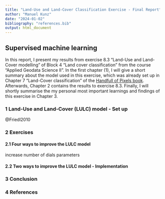 ```yaml
---
title: "Land-Use and Land-Cover Classification Exercise - Final Report"
author: "Manuel Kunz"
date: "2024-01-02"
bibliography: "references.bib"
output: html_document
---
```




## Supervised machine learning

In this report, I present my results from exercise 8.3 "Land-Use and Land-Cover modelling" of Block 4 "Land cover classification" from the course "Applied Geodata Science II". In the first chapter (1), I will give a short summary about the model used in this exercise, which was already set up in Chapter 7 "Land-Cover classification" of the [Handfull of Pixels book](https://geco-bern.github.io/handfull_of_pixels/land_cover_classification.html). Afterwards, Chapter 2 contains the results to exercise 8.3. Finally, I will shortly summarise the my personal most important learnings and findings of this exercise in Chapter 3.

### 1 Land-Use and Land-Cover (LULC) model - Set up

@Friedl2010

### 2 Exercises

#### 2.1 Four ways to improve the LULC model

increase number of dials parameters

#### 2.2 Two ways to improve the LULC model - Implementation

### 3 Conclusion

### 4 References

